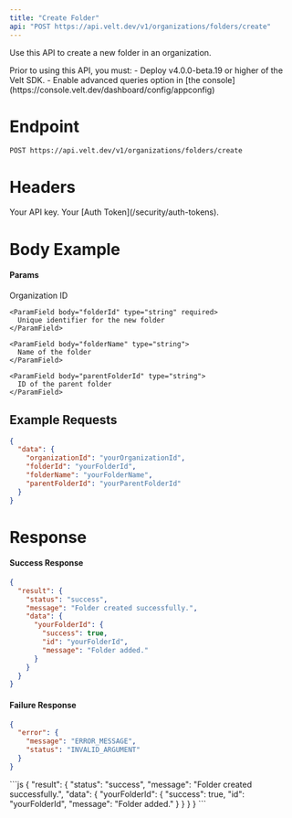 ```yaml
---
title: "Create Folder"
api: "POST https://api.velt.dev/v1/organizations/folders/create"
---
```


Use this API to create a new folder in an organization.

<Warning>
Prior to using this API, you must:
- Deploy v4.0.0-beta.19 or higher of the Velt SDK.
- Enable advanced queries option in [the console](https://console.velt.dev/dashboard/config/appconfig)
</Warning>

# Endpoint

`POST https://api.velt.dev/v1/organizations/folders/create`

# Headers

<ParamField header="x-velt-api-key" type="string" required>
  Your API key.
</ParamField>

<ParamField header="x-velt-auth-token" type="string" required>
  Your [Auth Token](/security/auth-tokens).
</ParamField>

# Body Example

#### Params

<ParamField body="data" type="object" required>
  <Expandable title="properties">
    <ParamField body="organizationId" type="string" required>
      Organization ID
    </ParamField>

    <ParamField body="folderId" type="string" required>
      Unique identifier for the new folder
    </ParamField>

    <ParamField body="folderName" type="string">
      Name of the folder
    </ParamField>

    <ParamField body="parentFolderId" type="string">
      ID of the parent folder
    </ParamField>
  </Expandable>
</ParamField>

## **Example Requests**

```JSON
{
  "data": {
    "organizationId": "yourOrganizationId",
    "folderId": "yourFolderId",
    "folderName": "yourFolderName",
    "parentFolderId": "yourParentFolderId"
  }
}
```

# Response

#### Success Response

```JSON
{
  "result": {
    "status": "success",
    "message": "Folder created successfully.",
    "data": {
      "yourFolderId": {
        "success": true,
        "id": "yourFolderId",
        "message": "Folder added."
      }
    }
  }
}
```

#### Failure Response

```JSON
{
  "error": {
    "message": "ERROR_MESSAGE",
    "status": "INVALID_ARGUMENT"
  }
}
```

<ResponseExample>
```js
{
  "result": {
    "status": "success",
    "message": "Folder created successfully.",
    "data": {
      "yourFolderId": {
        "success": true,
        "id": "yourFolderId",
        "message": "Folder added."
      }
    }
  }
}
```
</ResponseExample>